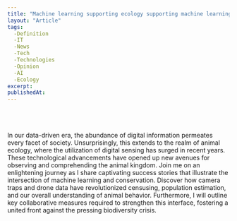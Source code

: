 ```yaml
---
title: "Machine learning supporting ecology supporting machine learning"
layout: "Article"
tags: 
  -Definition
  -IT
  -News
  -Tech
  -Technologies
  -Opinion
  -AI
  -Ecology
excerpt:
publishedAt:
---
```

<br/>
<Youtube id= "eP79uTWTTjY"/>
<br/>
<br/>
In our data-driven era, the abundance of digital information permeates every facet of society. Unsurprisingly, this extends to the realm of animal ecology, where the utilization of digital sensing has surged in recent years. These technological advancements have opened up new avenues for observing and comprehending the animal kingdom. Join me on an enlightening journey as I share captivating success stories that illustrate the intersection of machine learning and conservation. Discover how camera traps and drone data have revolutionized censusing, population estimation, and our overall understanding of animal behavior. Furthermore, I will outline key collaborative measures required to strengthen this interface, fostering a united front against the pressing biodiversity crisis.
<br/>
<br/>
<br/>
